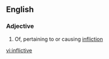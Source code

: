 ==English==

===Adjective===
{{en-adj}}

# Of, pertaining to or causing [[infliction]]

[[vi:inflictive]]
